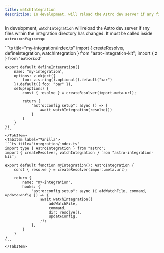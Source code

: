 ```yaml
---
title: watchIntegration
description: In development, will reload the Astro dev server if any files within the integration directory has changed. Must be called inside `astro:config:setup`.
---
```


In development, `watchIntegration` will reload the Astro dev server if any files within
the integration directory has changed. It must be called inside `astro:config:setup`:

<Tabs>
    <TabItem label="All-in">
	```ts title="my-integration/index.ts"
	import { createResolver, defineIntegration, watchIntegration } from "astro-integration-kit";
	import { z } from "astro/zod"

	export default defineIntegration({
		name: "my-integration",
		options: z.object({
			foo: z.string().optional().default("bar")
		}).default({ foo: "bar" }),
		setup(options) {
			const { resolve } = createResolver(import.meta.url);

			return {
				"astro:config:setup": async () => {
					await watchIntegration(resolve())
				}
			}
		}
	})
	```
	</TabItem>
	<TabItem label="Vanilla">
	```ts title="integration/index.ts"
	import type { AstroIntegration } from "astro";
	import { createResolver, watchIntegration } from "astro-integration-kit";

	export default function myIntegration(): AstroIntegration {
		const { resolve } = createResolver(import.meta.url);

		return {
			name: "my-integration",
			hooks: {
				"astro:config:setup": async ({ addWatchFile, command, updateConfig }) => {
					await watchIntegration({
						addWatchFile,
						command,
						dir: resolve(),
						updateConfig,
					});
				},
			}
		}
	}
	``` 
	</TabItem>
</Tabs>